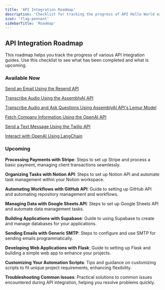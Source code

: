 ```yaml
---
title: 'API Integration Roadmap'
description: 'Checklist for tracking the progress of API Hello World examples'
icon: 'flag-pennant'
sidebarTitle: 'Roadmap'
---
```


## API Integration Roadmap

This roadmap helps you track the progress of various API integration guides. Use this checklist to see what has been completed and what is upcoming.

### Available Now

<Icon icon="battery-bolt" style="solid" size={22} color=""/> [Send an Email Using the Resend API](/hello-world-guides/resend-hello-world) 

<Icon icon="battery-bolt" style="solid" size={22} color=""/>  [Transcribe Audio Using the AssemblyAI API](/hello-world-guides/assemblyai-hello-world)

<Icon icon="battery-bolt" style="solid" size={22} color=""/>  [Transcribe Audio and Ask Questions Using AssemblyAI API's Lemur Model](/hello-world-guides/assemblyai-hello-world)

<Icon icon="battery-bolt" style="solid" size={22} color=""/>  [Fetch Company Information Using the OpenAI API](/hello-world-guides/openai-hello-world)

<Icon icon="battery-bolt" style="solid" size={22} color=""/>  [Send a Text Message Using the Twilio API](/hello-world-guides/twilio-sms)

<Icon icon="battery-bolt" style="solid" size={22} color=""/>  [Interact with OpenAI Using LangChain](/hello-world-guides/langchain-openai-example)




### Upcoming

<Icon icon="battery-empty" style="solid" size={22} color=""/> **Processing Payments with Stripe**: Steps to set up Stripe and process a basic payment, managing client transactions seamlessly.

<Icon icon="glass-empty" size={22} color=""/> **Organizing Tasks with Notion API**: Steps to set up Notion API and automate task management within your Notion workspace.

<Icon icon="glass-empty" size={22} color=""/> **Automating Workflows with GitHub API**: Guide to setting up GitHub API and automating repository management and workflows.

<Icon icon="glass-empty" size={22} color=""/> **Managing Data with Google Sheets API**: Steps to set up Google Sheets API and automate data management tasks.

<Icon icon="glass-empty" size={22} color=""/> **Building Applications with Supabase**: Guide to using Supabase to create and manage databases for your applications.

<Icon icon="glass-empty" size={22} color=""/> **Sending Emails with Generic SMTP**: Steps to configure and use SMTP for sending emails programmatically.

<Icon icon="glass-empty" size={22} color=""/> **Developing Web Applications with Flask**: Guide to setting up Flask and building a simple web app to enhance your projects.

<Icon icon="glass-empty" size={22} color=""/> **Customizing Your Automation Scripts**: Tips and guidance on customizing scripts to fit unique project requirements, enhancing flexibility.

<Icon icon="glass-empty" size={22} color=""/> **Troubleshooting Common Issues**: Practical solutions to common issues encountered during API integration, helping you resolve problems quickly.



